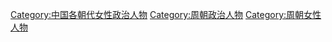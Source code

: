 [[Category:中国各朝代女性政治人物|Category:中国各朝代女性政治人物]]
[[Category:周朝政治人物|Category:周朝政治人物]]
[[Category:周朝女性人物|Category:周朝女性人物]]